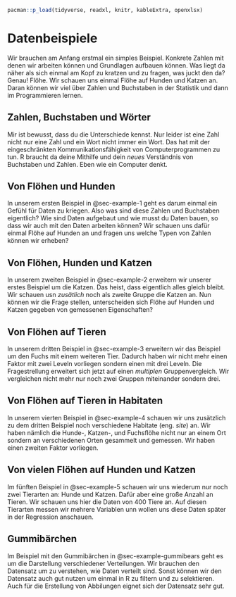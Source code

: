 ```r
pacman::p_load(tidyverse, readxl, knitr, kableExtra, openxlsx)
```

# Datenbeispiele

Wir brauchen am Anfang erstmal ein simples Beispiel. Konkrete Zahlen mit denen wir arbeiten können und Grundlagen aufbauen können. Was liegt da näher als sich einmal am Kopf zu kratzen und zu fragen, was juckt den da? Genau! Flöhe. Wir schauen uns einmal Flöhe auf Hunden und Katzen an. Daran können wir viel über Zahlen und Buchstaben in der Statistik und dann im Programmieren lernen.

::: callout-note
## Zahlen, Buchstaben und Wörter

Mir ist bewusst, dass du die Unterschiede kennst. Nur leider ist eine Zahl nicht nur eine Zahl und ein Wort nicht immer ein Wort. Das hat mit der eingeschränkten Kommunikationsfähigkeit von Computerprogrammen zu tun. R braucht da deine Mithilfe und dein *neues* Verständnis von Buchstaben und Zahlen. Eben wie ein Computer denkt.
:::

## Von Flöhen und Hunden

In unserem ersten Beispiel in @sec-example-1 geht es darum einmal ein Gefühl für Daten zu kriegen. Also was sind diese Zahlen und Buchstaben eigentlich? Wie sind Daten aufgebaut und wie musst du Daten bauen, so dass wir auch mit den Daten arbeiten können? Wir schauen uns dafür einmal Flöhe auf Hunden an und fragen uns welche Typen von Zahlen können wir erheben?

## Von Flöhen, Hunden und Katzen

In unserem zweiten Beispiel in @sec-example-2 erweitern wir unserer erstes Beispiel um die Katzen. Das heist, dass eigentlich alles gleich bleibt. Wir schauen usn *zusätlich* noch als zweite Gruppe die Katzen an. Nun können wir die Frage stellen, unterscheiden sich Flöhe auf Hunden und Katzen gegeben von gemessenen Eigenschaften?

## Von Flöhen auf Tieren

In unserem dritten Beispiel in @sec-example-3 erweitern wir das Beispiel um den Fuchs mit einem weiteren Tier. Dadurch haben wir nicht mehr einen Faktor mit zwei Leveln vorliegen sondern einen mit drei Leveln. Die Fragestrellung erweitert sich jetzt auf einen *multiplen* Gruppenvergleich. Wir vergleichen nicht mehr nur noch zwei Gruppen miteinander sondern drei.

## Von Flöhen auf Tieren in Habitaten

In unserem vierten Beispiel in @sec-example-4 schauen wir uns zusätzlich zu dem dritten Beispiel noch verschiedene Habitate (eng. *site*) an. Wir haben nämlich die Hunde-, Katzen-, und Fuchsflöhe nicht nur an einem Ort sondern an verschiedenen Orten gesammelt und gemessen. Wir haben einen zweiten Faktor vorliegen.

## Von vielen Flöhen auf Hunden und Katzen

Im fünften Beispiel in @sec-example-5 schauen wir uns wiederum nur noch zwei Tierarten an: Hunde und Katzen. Dafür aber eine große Anzahl an Tieren. Wir schauen uns hier die Daten von 400 Tiere an. Auf diesen Tierarten messen wir mehrere Variablen unn wollen uns diese Daten später in der Regression anschauen.

## Gummibärchen

Im Beispiel mit den Gummibärchen in @sec-example-gummibears geht es um die Darstellung verschiedener Verteilungen. Wir brauchen den Datensatz um zu verstehen, wie Daten verteilt sind. Sonst können wir den Datensatz auch gut nutzen um einmal in R zu filtern und zu selektieren. Auch für die Erstellung von Abbilungen eignet sich der Datensatz sehr gut.
